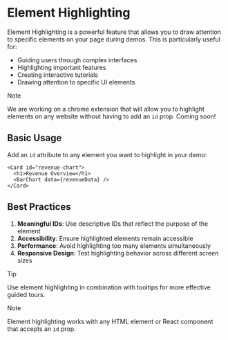 # Element Highlighting

Element Highlighting is a powerful feature that allows you to draw attention to specific elements on your page during demos. This is particularly useful for:
- Guiding users through complex interfaces
- Highlighting important features
- Creating interactive tutorials
- Drawing attention to specific UI elements

> [!NOTE]
>
> We are working on a chrome extension that will allow you to highlight elements on any website without having to add an `id` prop. Coming soon!

## Basic Usage

Add an `id` attribute to any element you want to highlight in your demo:

```tsx filename="components/Dashboard.tsx" {1} copy
<Card id="revenue-chart">
  <h1>Revenue Overview</h1>
  <BarChart data={revenueData} />
</Card>
```

## Best Practices

1. **Meaningful IDs**: Use descriptive IDs that reflect the purpose of the element
2. **Accessibility**: Ensure highlighted elements remain accessible
3. **Performance**: Avoid highlighting too many elements simultaneously
4. **Responsive Design**: Test highlighting behavior across different screen sizes

> [!TIP]
>
> Use element highlighting in combination with tooltips for more effective guided tours.

> [!NOTE]
>
> Element highlighting works with any HTML element or React component that accepts an `id` prop.
